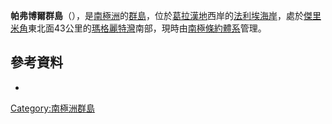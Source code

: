 {{Coord|69|2|S|68|30|W||display=title}}

'''帕弗博爾群島'''（{{lang-en|Puffball Islands}}），是[[南極洲|南極洲]]的[[群島|群島]]，位於[[葛拉漢地|葛拉漢地]]西岸的[[法利埃海岸|法利埃海岸]]，處於[[傑里米角|傑里米角]]東北面43公里的[[瑪格麗特灣|瑪格麗特灣]]南部，現時由[[南極條約體系|南極條約體系]]管理。

==參考資料==
*{{usgs-gazetteer}}

{{DEFAULTSORT:Puffball Islands}}
[[Category:南極洲群島|Category:南極洲群島]]


{{FallièresCoast-geo-stub}}